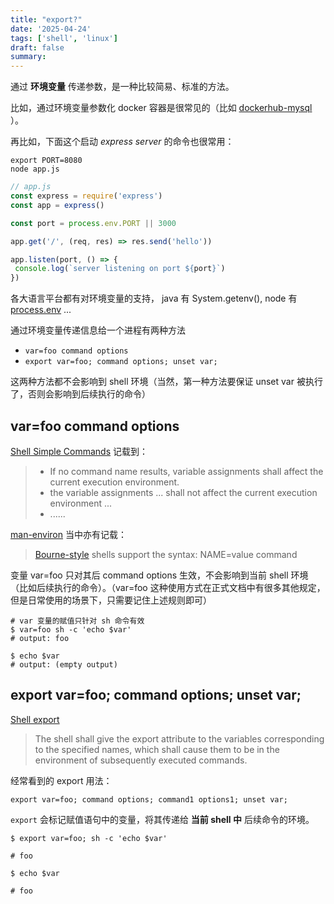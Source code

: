 ```yaml
---
title: "export?"
date: '2025-04-24'
tags: ['shell', 'linux']
draft: false
summary:
---
```


通过 **环境变量** 传递参数，是一种比较简易、标准的方法。

比如，通过环境变量参数化 docker 容器是很常见的（比如 [dockerhub-mysql](https://hub.docker.com/_/mysql)
）。

再比如，下面这个启动 _express server_ 的命令也很常用：

```shell
export PORT=8080
node app.js
```

```js
// app.js
const express = require('express')
const app = express()

const port = process.env.PORT || 3000

app.get('/', (req, res) => res.send('hello'))

app.listen(port, () => {
 console.log(`server listening on port ${port}`)
})
```

各大语言平台都有对环境变量的支持， java 有 System.getenv(), node 有 [process.env](https://nodejs.org/api/process.html#processenv) ...

通过环境变量传递信息给一个进程有两种方法

* `var=foo command options`
* `export var=foo; command options; unset var;`

这两种方法都不会影响到 shell 环境（当然，第一种方法要保证 unset var 被执行了，否则会影响到后续执行的命令）

## var=foo command options

[Shell Simple Commands](https://pubs.opengroup.org/onlinepubs/9699919799/utilities/V3_chap02.html#tag_18_09_01) 记载到：

> * If no command name results, variable assignments shall affect the current execution environment.
> * the variable assignments ... shall not affect the current execution environment ...
> * ......

[man-environ](https://man7.org/linux/man-pages/man7/environ.7.html ) 当中亦有记载：

>[Bourne-style](https://en.wikipedia.org/wiki/Bourne_shell)  shells support the syntax: NAME=value command

变量 var=foo 只对其后 command options 生效，不会影响到当前 shell 环境（比如后续执行的命令）。（var=foo 这种使用方式在正式文档中有很多其他规定，但是日常使用的场景下，只需要记住上述规则即可）

```shell
# var 变量的赋值只针对 sh 命令有效
$ var=foo sh -c 'echo $var'
# output: foo

$ echo $var
# output: (empty output)
```

## export var=foo; command options; unset var;

[Shell export](https://pubs.opengroup.org/onlinepubs/9699919799/utilities/V3_chap02.html#export)

>The shell shall give the export attribute to the variables corresponding to the specified names, which shall cause them to be in the environment of subsequently executed commands.

经常看到的 export 用法：

```
export var=foo; command options; command1 options1; unset var;
```

`export` 会标记赋值语句中的变量，将其传递给 **当前 shell 中** 后续命令的环境。

```shell
$ export var=foo; sh -c 'echo $var'

# foo

$ echo $var

# foo
```
